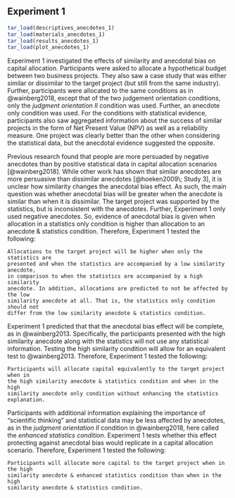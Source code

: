 ## Experiment 1 {#anecdotes-1}

```r
tar_load(descriptives_anecdotes_1)
tar_load(materials_anecdotes_1)
tar_load(results_anecdotes_1)
tar_load(plot_anecdotes_1)
```

Experiment 1 investigated the effects of similarity and anecdotal bias on
capital allocation. Participants were asked to allocate a hypothetical budget
between two business projects. They also saw a case study that was either
similar or dissimilar to the target project (but still from the same industry).
Further, participants were allocated to the same conditions as in @wainberg2018,
except that of the two judgement orientation conditions, only the *judgment
orientation II* condition was used. Further, an anecdote only condition was
used. For the conditions with statistical evidence, participants also saw
aggregated information about the success of similar projects in the form of Net
Present Value (NPV) as well as a reliability measure. One project was clearly
better than the other when considering the statistical data, but the anecdotal
evidence suggested the opposite.

Previous research found that people are more persuaded by negative anecdotes
than by positive statistical data in capital allocation scenarios
[@wainberg2018]. While other work has shown that similar anecdotes are more
persuasive than dissimilar anecdotes [@hoeken2009\; Study 3], it is unclear how
similarity changes the anecdotal bias effect. As such, the main question was
whether anecdotal bias will be greater when the anecdote is similar than when it
is dissimilar. The target project was supported by the statistics, but is
inconsistent with the anecdotes. Further, Experiment 1 only used negative
anecdotes. So, evidence of anecdotal bias is given when allocation in a
statistics only condition is higher than allocation to an anecdote & statistics
condition. Therefore, Experiment 1 tested the following:

``` hypothesis
Allocations to the target project will be higher when only the statistics are
presented and when the statistics are accompanied by a low similarity anecdote,
in comparison to when the statistics are accompanied by a high similarity
anecdote. In addition, allocations are predicted to not be affected by the low
similarity anecdote at all. That is, the statistics only condition should not
differ from the low similarity anecdote & statistics condition.
```

Experiment 1 predicted that that the anecdotal bias effect will be complete, as
in @wainberg2013. Specifically, the participants presented with the high
similarity anecdote along with the statistics will not use any statistical
information. Testing the high similarity condition will allow for an equivalent
test to @wainberg2013. Therefore, Experiment 1 tested the following:

``` hypothesis
Participants will allocate capital equivalently to the target project when in
the high similarity anecdote & statistics condition and when in the high
similarity anecdote only condition without enhancing the statistics explanation.
```

Participants with additional information explaining the importance of
"scientific thinking" and statistical data may be less affected by anecdotes, as
in the *judgment orientation II* condition in @wainberg2018, here called the
*enhanced statistics condition*. Experiment 1 tests whether this effect
protecting against anecdotal bias would replicate in a capital allocation
scenario. Therefore, Experiment 1 tested the following:

``` hypothesis
Participants will allocate more capital to the target project when in the high
similarity anecdote & enhanced statistics condition than when in the high
similarity anecdote & statistics condition.
```


